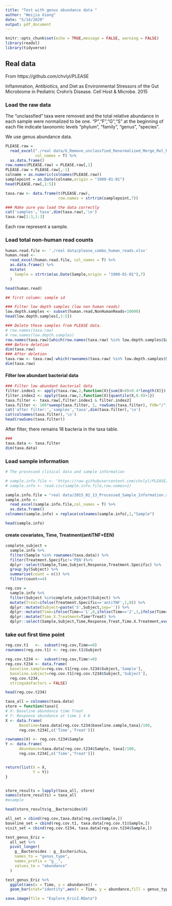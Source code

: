 ```yaml
---
title: "Test with genus abundance data "
author: "Weijia Xiong"
date: "5/14/2020"
output: pdf_document
---
```

```r
knitr::opts_chunk$set(echo = TRUE,message = FALSE, warning = FALSE)
library(readxl)
library(tidyverse)
```

## Real data 

From https://github.com/chvlyl/PLEASE

Inflammation, Antibiotics, and Diet as Environmental Stressors of the Gut Microbiome in Pediatric Crohn’s Disease. Cell Host & Microbe. 2015


### Load the raw data

The "unclassfied" taxa were removed and the total relative abundance in each sample were normalized to be one. "P","F","G","S" at the beginning of each file indicate taxonomic levels "phylum", "family", "genus", "species".

We use genus abundance data.
```r
PLEASE.raw = 
  read_excel("./real data/G_Remove_unclassfied_Renormalized_Merge_Rel_MetaPhlAn_Result.xlsx",
             col_names = T) %>% 
  as.data.frame() 
row.names(PLEASE.raw) = PLEASE.raw[,1]
PLEASE.raw = PLEASE.raw[,-1]
colname = as.numeric(colnames(PLEASE.raw))
samplepoint = as.Date(colname,origin = "1900-01-01")
head(PLEASE.raw[,1:5])
```


```r
taxa.raw <- data.frame(t(PLEASE.raw),
                       row.names = strtrim(samplepoint,7))

### Make sure you load the data correctly
cat('samples','taxa',dim(taxa.raw),'\n')
taxa.raw[1:3,1:3]
```

Each row represent a sample.


### Load total non-human read counts
```r
human.read.file <- './real data/please_combo_human_reads.xlsx'
human.read <- 
  read_excel(human.read.file, col_names = T) %>% 
  as.data.frame() %>% 
  mutate(
    Sample = strtrim(as.Date(Sample,origin = "1900-01-01"),7)
  )

head(human.read)

## first column: sample id
```

```r
### Filter low depth samples (low non human reads)
low.depth.samples <- subset(human.read,NonHumanReads<10000)
head(low.depth.samples[,1:5])
```


```r
### Delete these samples from PLEASE data.
# row.names(taxa.raw)
# row.names(low.depth.samples)
row.names(taxa.raw)[which(row.names(taxa.raw) %in% low.depth.samples$Sample)]
### Before deletion
dim(taxa.raw)
### After deletion
taxa.raw <- taxa.raw[-which(rownames(taxa.raw) %in% low.depth.samples$Sample),]
dim(taxa.raw)
```

#### Filter low abundant bacterial data
```r
### Filter low abundant bacterial data
filter.index1 <- apply(taxa.raw,2,function(X){sum(X>0)>0.4*length(X)})
filter.index2 <- apply(taxa.raw,2,function(X){quantile(X,0.9)>1})
taxa.filter <- taxa.raw[,filter.index1 & filter.index2]
taxa.filter <- 100*sweep(taxa.filter, 1, rowSums(taxa.filter), FUN="/")
cat('after filter:','samples','taxa',dim(taxa.filter),'\n')
cat(colnames(taxa.filter),'\n')
head(rowSums(taxa.filter))
```

After filter, there remains 18 bacteria in the taxa table. 

```r
### 
taxa.data <- taxa.filter
dim(taxa.data)
```


### Load sample information
```r
# The processed clinical data and sample information

# sample.info.file <- 'https://raw.githubusercontent.com/chvlyl/PLEASE/master/1_Data/Processed_Data/Sample_Information/2015_02_13_Processed_Sample_Information.csv'
# sample.info <- read.csv(sample.info.file,row.names=1)

sample.info.file = "real data/2015_02_13_Processed_Sample_Information.xlsx"
sample.info <- 
  read_excel(sample.info.file,col_names = T) %>% 
  as.data.frame()
colnames(sample.info) = replace(colnames(sample.info),1,"Sample")
```

```r
head(sample.info)
```


#### create covariates, Time, Treatment(antiTNF+EEN)
```r
complete_subject =
  sample.info %>% 
  filter(Sample %in% rownames(taxa.data)) %>%
  filter(Treatment.Specific!='PEN')%>%
  dplyr::select(Sample,Time,Subject,Response,Treatment.Specific) %>%
  group_by(Subject) %>% 
  summarise(count = n()) %>% 
  filter(count==4) 

reg.cov = 
  sample.info %>% 
  filter(Subject %in%complete_subject$Subject) %>% 
  mutate(Treat=ifelse(Treatment.Specific=='antiTNF',1,0)) %>%
  dplyr::mutate(Subject=paste('S',Subject,sep='')) %>%
  dplyr::mutate(Time=ifelse(Time=='1',0,ifelse(Time=='2',1,ifelse(Time=='3',4,ifelse(Time=='4',8,NA))))) %>%
  dplyr::mutate(Time.X.Treatment=Time*Treat) %>%
  dplyr::select(Sample,Subject,Time,Response,Treat,Time.X.Treatment,everything())
```


### take out first time point

```r
reg.cov.t1   <-  subset(reg.cov,Time==0)
rownames(reg.cov.t1) <- reg.cov.t1$Subject

reg.cov.t234 <-  subset(reg.cov,Time!=0)
reg.cov.t234 <- data.frame(
  baseline.sample=reg.cov.t1[reg.cov.t234$Subject,'Sample'],
  baseline.subject=reg.cov.t1[reg.cov.t234$Subject,'Subject'],
  reg.cov.t234,
  stringsAsFactors = FALSE)

head(reg.cov.t234)
```




```r
taxa_all = colnames(taxa.data)
store = function(taxa){
# X: Baseline abundance time Treat
# Y: Response abundance at time 1 4 8
X <- data.frame(
      Baseline=taxa.data[reg.cov.t234$baseline.sample,taxa]/100,
      reg.cov.t234[,c('Time','Treat')])

rownames(X) <- reg.cov.t234$Sample
Y <- data.frame(
      Abundance=taxa.data[reg.cov.t234$Sample, taxa]/100,
      reg.cov.t234[,c('Time','Treat')])


return(list(X = X,  
            Y = Y))
}


store_results = lapply(taxa_all, store)
names(store_results) = taxa_all
#example

head(store_results$g__Bacteroides$X)
```



```r
all_set = cbind(reg.cov,taxa.data[reg.cov$Sample,])
baseline_set = cbind(reg.cov.t1, taxa.data[reg.cov.t1$Sample,])
visit_set = cbind(reg.cov.t234, taxa.data[reg.cov.t234$Sample,])
```


```r
test_genus_Eriz =
  all_set %>% 
  pivot_longer(
    g__Bacteroides : g__Escherichia,
    names_to = "genus_type",
    names_prefix = "g__",
    values_to = "abundance"
  )

test_genus_Eriz %>% 
  ggplot(aes(x = Time, y = abundance)) +
  geom_bar(stat="identity",aes(x = Time, y = abundance,fill = genus_type),alpha = 0.8)
```

```r
save.image(file = "Explore_EricZ.RData")
```


